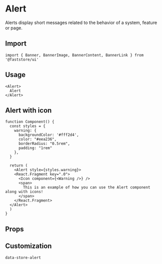 
# Alert

Alerts display short messages related to the behavior of a system, feature or page.

## Import

```tsx
import { Banner, BannerImage, BannerContent, BannerLink } from '@faststore/ui'
```

## Usage

```tsx live
<Alert>
  Alert
</Alert>
```

## Alert with icon

```tsx live
function Component() {
  const styles = {
    warning: {
      backgroundColor: '#fff2d4',
      color: "#eea236",
      borderRadius: "0.5rem",
      padding: "1rem"
    },
  }

  return (
    <Alert style={styles.warning}>
    <React.Fragment key=".0">
      <Icon component={<Warning />} />
      <span>
        This is an example of how you can use the Alert component along with icons!
      </span>
    </React.Fragment>
  </Alert>
  )
}
```

## Props

<PropsSection name="Alert" />

## Customization

`data-store-alert`
